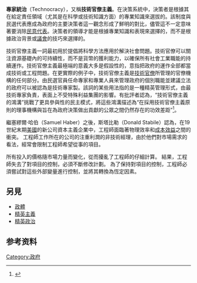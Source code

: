 {{NoteTA
|1=zh:水準; zh-tw:水準; zh-cn:水平; zh-hk:水平
}}
{{政体基本形式}}

'''專家統治'''（Technocracy），又稱'''技術官僚主義'''。在決策系統中，決策者是根據其在給定責任領域（尤其是在科學或技術知識方面）的專業知識來選拔的。該制度與民選代表應成為政府的主要決策者這一觀念形成了鮮明的對比，儘管這不一定意味著要消除[[民意代表|民意代表]]。決策者的領導才能是根據專業知識和表現來選擇的，而不是根據政治背景或[[議會|議會]]的技巧來選擇的。

技術官僚主義一詞最初用於提倡將科學方法應用於解決社會問題。技術官僚可以關注資源基礎內的可持續性，而不是貨幣的獲利能力，以確保所有社會工業職能的持續運作。技術官僚主義最極端的意義大多是假設性的，意指把政府的運作全部都當成技術或工程問題。在更實際的例子中，技術官僚主義是[[技術官僚|技術官僚]]所管理的官僚機構的任何部分。由民選官員任命專家和專業人員來管理政府的個別職能並建議立法的政府可以被認為是技術專家製。該詞的某些用法指的是一種精英管理形式，由最技術專家負責，表面上不受特殊利益集團的影響。有批評者認為，“技術官僚主義的鴻溝”挑戰了更具參與性的民主模式，將這些鴻溝描述為“在採用技術官僚主義原則的理事機構與旨在為政府決策做出貢獻的公眾之間仍然存在的功效差距”<ref name="Obar">{{cite journal|title=Closing the Technocratic Divide? Activist Intermediaries, Digital Form Letters, and Public Involvement in FCC Policy Making|url=https://ijoc.org/index.php/ijoc/article/download/4821/1865|first1=Jonathan A.|date=2016|journal=International Journal of Communication|accessdate=2020-05-12|volume=10|archiveurl=https://web.archive.org/web/20180501170605/http://ijoc.org/index.php/ijoc/article/download/4821/1865|archivedate=2018-05-01|last1=Obar|dead-url=no}}</ref>。

繼塞繆爾·哈伯（Samuel Haber）之後，斯塔比勒（Donald Stabile）認為，在19世紀末期[[美國|美國]]的新公司資本主義企業中，工程師面臨著物理效率和[[性價比|成本效益]]之間的衝突。 工程師工作所在的公司的注重利潤的非技術經理，由於他們對市場需求的看法，經常會限制工程師希望從事的項目。

所有投入的價格隨市場力量而變化，從而擾亂了工程師的仔細計算。 結果，工程師失去了對項目的控制，必須不斷修改計劃。 為了保持對項目的控制，工程師必須嘗試對這些外部變量進行控制，並將其轉換為恆定因素。
==另見==
* [[政體|政體]]
* [[精英主義|精英主義]]
* [[精英政治|精英政治]]
==参考资料==
{{reflist}}
[[Category:政府|Category:政府]]